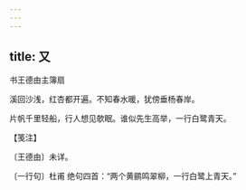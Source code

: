 ```yaml
---
---
---
```

title: 又
---



书王德由主簿扇





溪回沙浅，红杏都开遍。不知春水暖，犹傍垂杨春岸。

片帆千里轻船，行人想见欹眠。谁似先生高举，一行白鹭青天。





【笺注】


〔王德由〕未详。

〔一行句〕杜甫 绝句四首：“两个黄鹂鸣翠柳，一行白鹭上青天。”